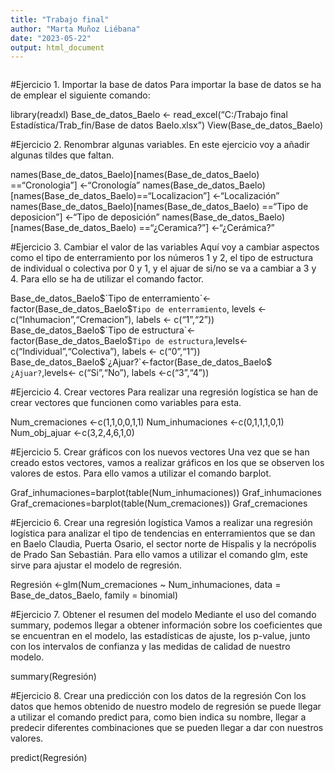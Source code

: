 ---
title: "Trabajo final"
author: "Marta Muñoz Liébana"
date: "2023-05-22"
output: html_document
---

```
```

#Ejercicio 1. Importar la base de datos
  Para importar la base de datos se ha de emplear el siguiente comando:
  
library(readxl)
Base_de_datos_Baelo <- read_excel("C:/Trabajo final Estadística/Trab_fin/Base de datos Baelo.xlsx")
View(Base_de_datos_Baelo)

#Ejercicio 2. Renombrar algunas variables.
  En este ejercicio voy a añadir algunas tildes que faltan.
  
names(Base_de_datos_Baelo)[names(Base_de_datos_Baelo) =="Cronologia"] <-"Cronología"
names(Base_de_datos_Baelo)[names(Base_de_datos_Baelo)=="Localizacion"] <-"Localización"
names(Base_de_datos_Baelo)[names(Base_de_datos_Baelo) =="Tipo de deposicion"] <-"Tipo de deposición"
names(Base_de_datos_Baelo)[names(Base_de_datos_Baelo) =="¿Ceramica?"] <-"¿Cerámica?"

#Ejercicio 3. Cambiar el valor de las variables
  Aquí voy a cambiar aspectos como el tipo de enterramiento por los números 1 y 2, el tipo de estructura de individual o colectiva por 0 y 1, y el ajuar de si/no se va a cambiar a 3 y 4. Para ello se ha de utilizar el comando factor.
  
Base_de_datos_Baelo$`Tipo de enterramiento`<- factor(Base_de_datos_Baelo$`Tipo de enterramiento`, levels <- c("Inhumacion","Cremacion"), labels <- c("1","2"))
Base_de_datos_Baelo$`Tipo de estructura`<-factor(Base_de_datos_Baelo$`Tipo de estructura`,levels<- c("Individual","Colectiva"), labels <- c("0","1"))
Base_de_datos_Baelo$`¿Ajuar?`<-factor(Base_de_datos_Baelo$`¿Ajuar?`,levels<- c("Si","No"), labels <-c("3","4"))

#Ejercicio 4. Crear vectores
  Para realizar una regresión logística se han de crear vectores que funcionen como variables para esta.

Num_cremaciones <-c(1,1,0,0,1,1)
Num_inhumaciones <-c(0,1,1,1,0,1)
Num_obj_ajuar <-c(3,2,4,6,1,0)

#Ejercicio 5. Crear gráficos con los nuevos vectores
  Una vez que se han creado estos vectores, vamos a realizar gráficos en los que se observen los valores de estos. Para ello vamos a utilizar el comando barplot.
  
Graf_inhumaciones=barplot(table(Num_inhumaciones))
Graf_inhumaciones
Graf_cremaciones=barplot(table(Num_cremaciones))
Graf_cremaciones

#Ejercicio 6. Crear una regresión logística
  Vamos a realizar una regresión logística para analizar el tipo de tendencias en enterramientos que se dan en Baelo Claudia, Puerta Osario, el sector norte de Hispalis y la necrópolis de Prado San Sebastián. Para ello vamos a utilizar el comando glm, este sirve para ajustar el modelo de regresión.

Regresión <-glm(Num_cremaciones ~ Num_inhumaciones, data = Base_de_datos_Baelo, family = binomial)

#Ejercicio 7. Obtener el resumen del modelo
  Mediante el uso del comando summary, podemos llegar a obtener información sobre los coeficientes que se encuentran en el modelo, las estadísticas de ajuste, los p-value, junto con los intervalos de confianza y las medidas de calidad de nuestro modelo.
  
summary(Regresión)

#Ejercicio 8. Crear una predicción con los datos de la regresión
  Con los datos que hemos obtenido de nuestro modelo de regresión se puede llegar a utilizar el comando predict para, como bien indica su nombre, llegar a predecir diferentes combinaciones que se pueden llegar a dar con nuestros valores.
  
predict(Regresión)